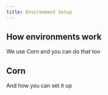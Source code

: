 ```yaml
---
title: Environment Setup
---
```


## How environments work 

We use Corn and you can do that too

## Corn

And how you can set it up